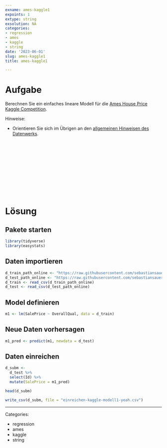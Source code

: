 ```yaml
---
exname: ames-kaggle1
expoints: 1
extype: string
exsolution: NA
categories:
- regression
- ames
- kaggle
- string
date: '2023-06-01'
slug: ames-kaggle1
title: ames-kaggle1

---
```





# Aufgabe

Berechnen Sie ein einfaches lineare Modell für die [Ames House Price Kaggle Competition](https://www.kaggle.com/competitions/house-prices-advanced-regression-techniques/data).


Hinweise:

- Orientieren Sie sich im Übrigen an den [allgemeinen Hinweisen des Datenwerks](https://datenwerk.netlify.app/hinweise).





</br>
</br>
</br>
</br>
</br>
</br>
</br>
</br>
</br>
</br>

# Lösung



## Pakete starten

```r
library(tidyverse)
library(easystats)
```


## Daten importieren

```r
d_train_path_online <- "https://raw.githubusercontent.com/sebastiansauer/Lehre/main/data/ames-kaggle/train.csv"
d_test_path_online <- "https://raw.githubusercontent.com/sebastiansauer/Lehre/main/data/ames-kaggle/test.csv"
d_train <- read_csv(d_train_path_online)
d_test <- read_csv(d_test_path_online)
```


## Model definieren


```r
m1 <- lm(SalePrice ~ OverallQual, data = d_train)
```


## Neue Daten vorhersagen


```r
m1_pred <- predict(m1, newdata = d_test)
```



## Daten einreichen


```r
d_subm <-
  d_test %>% 
  select(Id) %>% 
  mutate(SalePrice = m1_pred)

head(d_subm)
```


```r
write_csv(d_subm, file = "einreichen-kaggle-modell1-yeah.csv")
```





---

Categories: 

- regression
- ames
- kaggle
- string


